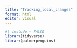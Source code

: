 ```yaml
---
title: "Tracking_local_changes"
format: html
editor: visual
---
```


```r
#| include = FALSE
library(tidyverse)
library(palmerpenguins)
```
